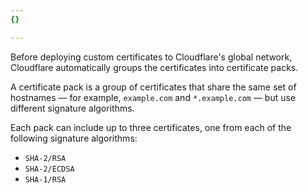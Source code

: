```yaml
---
{}

---
```


Before deploying custom certificates to Cloudflare's global network, Cloudflare automatically groups the certificates into certificate packs.

A certificate pack is a group of certificates that share the same set of hostnames — for example, `example.com` and `*.example.com` — but use different signature algorithms.

Each pack can include up to three certificates, one from each of the following signature algorithms:

* `SHA-2/RSA`
* `SHA-2/ECDSA`
* `SHA-1/RSA`
